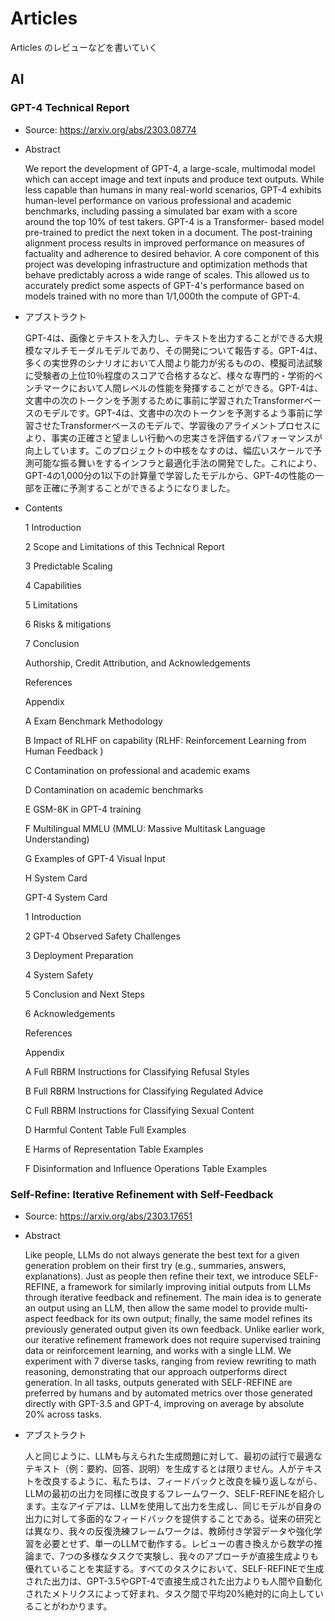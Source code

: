 # Articles

Articles のレビューなどを書いていく

## AI

### GPT-4 Technical Report

-   Source: <https://arxiv.org/abs/2303.08774>

-   Abstract

    We report the development of GPT-4, a large-scale, multimodal model which can accept image and text inputs and produce text outputs. While less capable than humans in many real-world scenarios, GPT-4 exhibits human-level performance on various professional and academic benchmarks, including passing a simulated bar exam with a score around the top 10% of test takers. GPT-4 is a Transformer- based model pre-trained to predict the next token in a document. The post-training alignment process results in improved performance on measures of factuality and adherence to desired behavior. A core component of this project was developing infrastructure and optimization methods that behave predictably across a wide range of scales. This allowed us to accurately predict some aspects of GPT-4\'s performance based on models trained with no more than 1/1,000th the compute of GPT-4.

-   アブストラクト 

    GPT-4は、画像とテキストを入力し、テキストを出力することができる大規模なマルチモーダルモデルであり、その開発について報告する。GPT-4は、多くの実世界のシナリオにおいて人間より能力が劣るものの、模擬司法試験に受験者の上位10％程度のスコアで合格するなど、様々な専門的・学術的ベンチマークにおいて人間レベルの性能を発揮することができる。GPT-4は、文書中の次のトークンを予測するために事前に学習されたTransformerベースのモデルです。GPT-4は、文書中の次のトークンを予測するよう事前に学習させたTransformerベースのモデルで、学習後のアライメントプロセスにより、事実の正確さと望ましい行動への忠実さを評価するパフォーマンスが向上しています。このプロジェクトの中核をなすのは、幅広いスケールで予測可能な振る舞いをするインフラと最適化手法の開発でした。これにより、GPT-4の1,000分の1以下の計算量で学習したモデルから、GPT-4の性能の一部を正確に予測することができるようになりました。

-   Contents

    1 Introduction

    2 Scope and Limitations of this Technical Report

    3 Predictable Scaling

    4 Capabilities

    5 Limitations

    6 Risks & mitigations

    7 Conclusion

    Authorship, Credit Attribution, and Acknowledgements

    References

    Appendix

    A Exam Benchmark Methodology

    B Impact of RLHF on capability (RLHF: Reinforcement Learning from Human Feedback )

    C Contamination on professional and academic exams

    D Contamination on academic benchmarks

    E GSM-8K in GPT-4 training

    F Multilingual MMLU (MMLU: Massive Multitask Language Understanding)

    G Examples of GPT-4 Visual Input

    H System Card

    GPT-4 System Card

    1 Introduction

    2 GPT-4 Observed Safety Challenges

    3 Deployment Preparation

    4 System Safety

    5 Conclusion and Next Steps

    6 Acknowledgements

    References

    Appendix

    A Full RBRM Instructions for Classifying Refusal Styles

    B Full RBRM Instructions for Classifying Regulated Advice

    C Full RBRM Instructions for Classifying Sexual Content

    D Harmful Content Table Full Examples

    E Harms of Representation Table Examples

    F Disinformation and Influence Operations Table Examples

### Self-Refine: Iterative Refinement with Self-Feedback

-   Source: <https://arxiv.org/abs/2303.17651>

-   Abstract

    Like people, LLMs do not always generate the best text for a given generation problem on their first try (e.g., summaries, answers, explanations). Just as people then refine their text, we introduce SELF-REFINE, a framework for similarly improving initial outputs from LLMs through iterative feedback and refinement. The main idea is to generate an output using an LLM, then allow the same model to provide multi-aspect feedback for its own output; finally, the same model refines its previously generated output given its own feedback. Unlike earlier work, our iterative refinement framework does not require supervised training data or reinforcement learning, and works with a single LLM. We experiment with 7 diverse tasks, ranging from review rewriting to math reasoning, demonstrating that our approach outperforms direct generation. In all tasks, outputs generated with SELF-REFINE are preferred by humans and by automated metrics over those generated directly with GPT-3.5 and GPT-4, improving on average by absolute 20% across tasks.

-   アブストラクト

    人と同じように、LLMも与えられた生成問題に対して、最初の試行で最適なテキスト（例：要約、回答、説明）を生成するとは限りません。人がテキストを改良するように、私たちは、フィードバックと改良を繰り返しながら、LLMの最初の出力を同様に改良するフレームワーク、SELF-REFINEを紹介します。主なアイデアは、LLMを使用して出力を生成し、同じモデルが自身の出力に対して多面的なフィードバックを提供することである。従来の研究とは異なり、我々の反復洗練フレームワークは、教師付き学習データや強化学習を必要とせず、単一のLLMで動作する。レビューの書き換えから数学の推論まで、7つの多様なタスクで実験し、我々のアプローチが直接生成よりも優れていることを実証する。すべてのタスクにおいて、SELF-REFINEで生成された出力は、GPT-3.5やGPT-4で直接生成された出力よりも人間や自動化されたメトリクスによって好まれ、タスク間で平均20%絶対的に向上していることがわかります。

